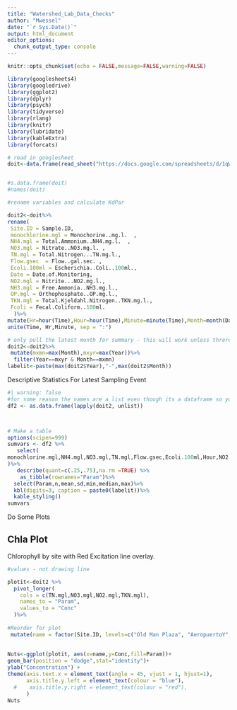 ```yaml
---
title: "Watershed_Lab_Data_Checks"
author: "Mwessel"
date: "`r Sys.Date()`"
output: html_document
editor_options: 
  chunk_output_type: console
---
```



```r
knitr::opts_chunk$set(echo = FALSE,message=FALSE,warning=FALSE)

```


```r

library(googlesheets4)
library(googledrive)
library(ggplot2)
library(dplyr)
library(psych)
library(tidyverse)
library(rlang)
library(knitr)
library(lubridate)
library(kableExtra)
library(forcats)

# read in googlesheet
doit<-data.frame(read_sheet("https://docs.google.com/spreadsheets/d/1qWWiaY-w2_Z-NJINq-mnOCpXk_fTmuQxA0sgXArYbgg/edit?usp=sharing"))


#s.data.frame(doit)
#names(doit)

#rename variables and calculate KdPar

doit2<-doit%>%
rename(
 Site.ID = Sample.ID,  
 monochlorine.mgl = Monochorine..mg.l.  ,        
 NH4.mgl = Total.Ammonium..NH4.mg.l.  ,          
 NO3.mgl = Nitrate..NO3.mg.l. ,                  
 TN.mgl = Total.Nitrogen...TN.mg.l.,             
 Flow.gsec  = Flow..gal.sec. ,                   
 Ecoli.100ml = Escherichia..Coli..100ml.,        
 Date = Date.of.Monitoring,                      
 NO2.mgl = Nitrite...NO2.mg.l.,                  
 NH3.mgl = Free.Ammonia..NH3.mg.l.,              
 OP.mgl = Orthophosphate..OP.mg.l.,              
 TKN.mgl = Total.Kjeldahl.Nitrogen..TKN.mg.l.,   
 Fcoli = Fecal.Coliform..100ml.                  
  )%>%
mutate(Hr=hour(Time),Hour=hour(Time),Minute=minute(Time),Month=month(Date),Year=year(Date))%>%
unite(Time, Hr,Minute, sep = ":")

# only pull the latest month for summary - this will work unless threre is a sampling event that crosses a month
doit2<-doit2%>%
 mutate(mxmn=max(Month),mxyr=max(Year))%>%
  filter(Year==mxyr & Month==mxmn)
labelit<-paste(max(doit2$Year),"-",max(doit2$Month))
```


Descriptive Statistics For Latest Sampling Event


```r

#| warning: false
#for some reason the names are a list even though its a dataframe so you have to unlist it;
df2 <- as.data.frame(lapply(doit2, unlist))



# Make a table
options(scipen=999)
sumvars <- df2 %>%
   select(
monochlorine.mgl,NH4.mgl,NO3.mgl,TN.mgl,Flow.gsec,Ecoli.100ml,Hour,NO2.mgl,NH3.mgl,OP.mgl,TKN.mgl,Fcoli
)%>%
   describe(quant=c(.25,.75),na.rm =TRUE) %>%
    as_tibble(rownames="Param")%>%
  select(Param,n,mean,sd,min,median,max)%>%
  kbl(digits=3, caption = paste0(labelit))%>%
  kable_styling()
sumvars


```



Do Some Plots

## Chla Plot

 Chlorophyll by site with Red Excitation line overlay.


```r

#values - not drawing line

plotit<-doit2 %>%
  pivot_longer(
    cols = c(TN.mgl,NO3.mgl,NO2.mgl,TKN.mgl),
    names_to = "Param",
    values_to = "Conc"
  )%>%
 
#Reorder for plot
 mutate(name = factor(Site.ID, levels=c("Old Man Plaza", "AeropuertoY", "Plant", "P3_out", "P4_out","Bridge", "Turtle Stream", "Coronel Pond")))
         
 
Nuts<-ggplot(plotit, aes(x=name,y=Conc,fill=Param))+
geom_bar(position = "dodge",stat="identity")+
ylab("Concentration") +
theme(axis.text.x = element_text(angle = 45, vjust = 1, hjust=1),
      axis.title.y.left = element_text(colour = "blue"),
  #    axis.title.y.right = element_text(colour = "red"),
      )
Nuts

```






